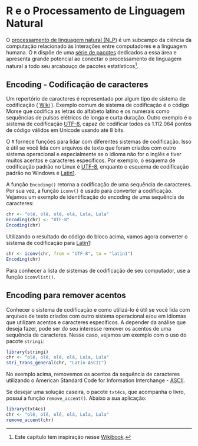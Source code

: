 # R e o Processamento de Linguagem Natural {#regex}

O [processamento de linguagem natural (NLP)](https://en.wikipedia.org/wiki/Natural_language_processing) é um subcampo da ciência da computação relacionado às interações entre computadores e a linguagem humana. O `R` dispõe de uma [série de pacotes](https://cran.r-project.org/web/views/NaturalLanguageProcessing.html) dedicados a essa área e apresenta grande potencial ao conectar o processamento de linguagem natural a todo seu arcabouço de pacotes estatísticos^[Este capítulo tem inspiração nesse [Wikibook](https://en.wikibooks.org/wiki/R_Programming/Text_Processing).].

## Encoding - Codificação de caracteres

Um repertório de caracteres é representado por algum tipo de sistema de codificação ( [Wiki](https://en.wikipedia.org/wiki/Character_encoding#cite_note-1) ). Exemplo comum de sistema de codificação é o código Morse que codifica as letras do alfabeto latino e os numerais como sequências de pulsos elétricos de longa e curta duração. Outro exemplo é o sistema de codificação [UTF-8](https://en.wikipedia.org/wiki/UTF-8), capaz de codificar todos os 1.112.064 pontos de código válidos em Unicode usando até 8 bits.

O `R` fornece funções para lidar com diferentes sistemas de codificação. Isso é útil se você lida com arquivos de texto que foram criados com outro sistema operacional e especialmente se o idioma não for o inglês e tiver muitos acentos e caracteres específicos. Por exemplo, o esquema de codificação padrão no Linux é [UTF-8](https://en.wikipedia.org/wiki/UTF-8), enquanto o esquema de codificação padrão no Windows é [Latin1](https://en.wikipedia.org/wiki/Latin-1_Supplement_(Unicode_block)). 

A função `Encoding()` retorna a codificação de uma sequência de caracteres. Por sua vez, a função `iconv()` é usado para converter a codificação. Vejamos um exemplo de identificação do encoding de uma sequência de caracteres:

```r
chr <- "olê, olê, olê, olá, Lula, Lula"
Encoding(chr) <- "UTF-8"
Encoding(chr)
```

Utilizando o resultado do código do bloco acima, vamos agora converter o sistema de codificação para [Latin1](https://en.wikipedia.org/wiki/Latin-1_Supplement_(Unicode_block)):

```r
chr <- iconv(chr, from = "UTF-8", to = "latin1")
Encoding(chr)
```

Para conhecer a lista de sistemas de codificação de seu computador, use a função `iconvlist()`.

## Encoding para remover acentos

Conhecer o sistema de codificação e como utilizá-lo é útil se você lida com arquivos de texto criados com outro sistema operacional e/ou em idiomas que utilizam acentos e caracteres específicos. A depender da análise que deseja fazer, pode ser do seu interesse remover os acentos de uma sequência de caracteres. Nesse caso, vejamos um exemplo com o uso do pacote `stringi`:

```r
library(stringi)
chr <- "olê, olê, olê, olá, Lula, Lula"
stri_trans_general(chr, "Latin-ASCII")
```

No exemplo acima, removemos os acentos da sequência de caracteres utilizando o 
American Standard Code for Information Interchange - [ASCII](https://en.wikipedia.org/wiki/ASCII).

Se desejar uma solução caseira, o pacote `txt4cs`, que acompanha o livro, possui a função `remove_accent()`. Abaixo a sua aplicação:

```r
library(txt4cs)
chr <- "olê, olê, olê, olá, Lula, Lula"
remove_accent(chr)
```




